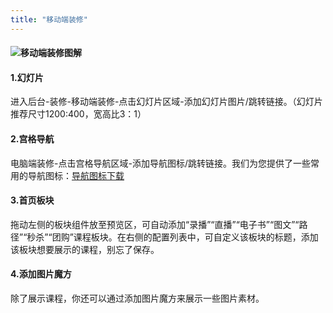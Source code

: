 ```yaml
---
title: "移动端装修"
---
```


#### ![移动端装修图解](https://minio.meedu.vip/meedu-faq/images/b01a0e23da718a08989311b8b2dfb069/lCsUCg21LRKvMVJyYdWryhIodo0gtM7q.png)

#### 1.幻灯片
进入后台-装修-移动端装修-点击幻灯片区域-添加幻灯片图片/跳转链接。（幻灯片推荐尺寸1200:400，宽高比3：1）


#### 2.宫格导航
电脑端装修-点击宫格导航区域-添加导航图标/跳转链接。我们为您提供了一些常用的导航图标：[导航图标下载](https://www.yuque.com/docs/share/230bc700-72db-4326-90a6-744c5bdfc39b?view=doc_embed)


#### 3.首页板块
拖动左侧的板块组件放至预览区，可自动添加“录播”“直播”“电子书”“图文”“路径”“秒杀”“团购”课程板块。在右侧的配置列表中，可自定义该板块的标题，添加该板块想要展示的课程，别忘了保存。


#### 4.添加图片魔方
除了展示课程，你还可以通过添加图片魔方来展示一些图片素材。

####